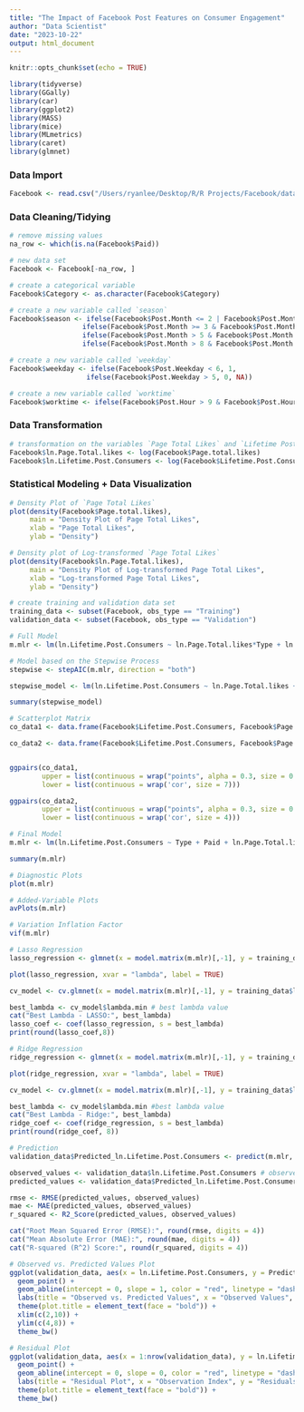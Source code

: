 ```yaml
---
title: "The Impact of Facebook Post Features on Consumer Engagement"
author: "Data Scientist"
date: "2023-10-22"
output: html_document
---
```


```r

knitr::opts_chunk$set(echo = TRUE)

library(tidyverse)
library(GGally)
library(car)
library(ggplot2)
library(MASS)
library(mice)
library(MLmetrics)
library(caret)
library(glmnet)

```

### Data Import

```r

Facebook <- read.csv("/Users/ryanlee/Desktop/R/R Projects/Facebook/dataset/facebook_updated.csv", header=TRUE, as.is=TRUE, sep=',')

```

### Data Cleaning/Tidying

```r

# remove missing values
na_row <- which(is.na(Facebook$Paid)) 

# new data set
Facebook <- Facebook[-na_row, ] 

# create a categorical variable
Facebook$Category <- as.character(Facebook$Category)

# create a new variable called `season`
Facebook$season <- ifelse(Facebook$Post.Month <= 2 | Facebook$Post.Month > 11, "winter",
                  ifelse(Facebook$Post.Month >= 3 & Facebook$Post.Month < 6, "spring",
                  ifelse(Facebook$Post.Month > 5 & Facebook$Post.Month < 9, "summer",
                  ifelse(Facebook$Post.Month > 8 & Facebook$Post.Month < 12, "autumn", NA))))

# create a new variable called `weekday`
Facebook$weekday <- ifelse(Facebook$Post.Weekday < 6, 1,
                   ifelse(Facebook$Post.Weekday > 5, 0, NA))

# create a new variable called `worktime`
Facebook$worktime <- ifelse(Facebook$Post.Hour > 9 & Facebook$Post.Hour < 18, 1, 0)

```

### Data Transformation

```r

# transformation on the variables `Page Total Likes` and `Lifetime Post Consumers` with the use of logarithm
Facebook$ln.Page.Total.likes <- log(Facebook$Page.total.likes) 
Facebook$ln.Lifetime.Post.Consumers <- log(Facebook$Lifetime.Post.Consumers) 

```

### Statistical Modeling + Data Visualization

```r

# Density Plot of `Page Total Likes`
plot(density(Facebook$Page.total.likes),
     main = "Density Plot of Page Total Likes",
     xlab = "Page Total Likes", 
     ylab = "Density")

# Density plot of Log-transformed `Page Total Likes`
plot(density(Facebook$ln.Page.Total.likes),
     main = "Density Plot of Log-transformed Page Total Likes",
     xlab = "Log-transformed Page Total Likes",
     ylab = "Density")

# create training and validation data set
training_data <- subset(Facebook, obs_type == "Training")
validation_data <- subset(Facebook, obs_type == "Validation")

# Full Model
m.mlr <- lm(ln.Lifetime.Post.Consumers ~ ln.Page.Total.likes*Type + ln.Page.Total.likes*Category + ln.Page.Total.likes*Paid + ln.Page.Total.likes*season + ln.Page.Total.likes*weekday + ln.Page.Total.likes*worktime, data = training_data) 

# Model based on the Stepwise Process
stepwise <- stepAIC(m.mlr, direction = "both") 

stepwise_model <- lm(ln.Lifetime.Post.Consumers ~ ln.Page.Total.likes + Type + Category + Paid + season + worktime + ln.Page.Total.likes:Type + ln.Page.Total.likes:season + ln.Page.Total.likes:worktime, data = training_data) 

summary(stepwise_model)

# Scatterplot Matrix
co_data1 <- data.frame(Facebook$Lifetime.Post.Consumers, Facebook$Page.total.likes, Facebook$Type, Facebook$Category, Facebook$season, Facebook$weekday, Facebook$worktime, Facebook$Paid)

co_data2 <- data.frame(Facebook$Lifetime.Post.Consumers, Facebook$Page.total.likes, Facebook$Type, Facebook$season, Facebook$Paid)


ggpairs(co_data1, 
        upper = list(continuous = wrap("points", alpha = 0.3, size = 0.1)),
        lower = list(continuous = wrap('cor', size = 7)))

ggpairs(co_data2, 
        upper = list(continuous = wrap("points", alpha = 0.3, size = 0.1)),
        lower = list(continuous = wrap('cor', size = 4)))

```

```r

# Final Model
m.mlr <- lm(ln.Lifetime.Post.Consumers ~ Type + Paid + ln.Page.Total.likes + season:ln.Page.Total.likes, data = training_data) 

summary(m.mlr)

# Diagnostic Plots
plot(m.mlr)

# Added-Variable Plots
avPlots(m.mlr)

# Variation Inflation Factor
vif(m.mlr)

# Lasso Regression
lasso_regression <- glmnet(x = model.matrix(m.mlr)[,-1], y = training_data$ln.Lifetime.Post.Consumers, alpha = 1)

plot(lasso_regression, xvar = "lambda", label = TRUE)

cv_model <- cv.glmnet(x = model.matrix(m.mlr)[,-1], y = training_data$ln.Lifetime.Post.Consumers, alpha = 1)

best_lambda <- cv_model$lambda.min # best lambda value
cat("Best Lambda - LASSO:", best_lambda)
lasso_coef <- coef(lasso_regression, s = best_lambda)
print(round(lasso_coef,8))

# Ridge Regression
ridge_regression <- glmnet(x = model.matrix(m.mlr)[,-1], y = training_data$ln.Lifetime.Post.Consumers, alpha = 0)

plot(ridge_regression, xvar = "lambda", label = TRUE)

cv_model <- cv.glmnet(x = model.matrix(m.mlr)[,-1], y = training_data$ln.Lifetime.Post.Consumers, alpha = 0)

best_lambda <- cv_model$lambda.min #best lambda value
cat("Best Lambda - Ridge:", best_lambda)
ridge_coef <- coef(ridge_regression, s = best_lambda)
print(round(ridge_coef, 8))

# Prediction
validation_data$Predicted_ln.Lifetime.Post.Consumers <- predict(m.mlr, newdata = validation_data) 

observed_values <- validation_data$ln.Lifetime.Post.Consumers # observed values
predicted_values <- validation_data$Predicted_ln.Lifetime.Post.Consumers # predicted values

rmse <- RMSE(predicted_values, observed_values)
mae <- MAE(predicted_values, observed_values)
r_squared <- R2_Score(predicted_values, observed_values)

cat("Root Mean Squared Error (RMSE):", round(rmse, digits = 4))
cat("Mean Absolute Error (MAE):", round(mae, digits = 4))
cat("R-squared (R^2) Score:", round(r_squared, digits = 4))

# Observed vs. Predicted Values Plot
ggplot(validation_data, aes(x = ln.Lifetime.Post.Consumers, y = Predicted_ln.Lifetime.Post.Consumers)) +
  geom_point() +
  geom_abline(intercept = 0, slope = 1, color = "red", linetype = "dashed") +
  labs(title = "Observed vs. Predicted Values", x = "Observed Values", y = "Predicted Values") +
  theme(plot.title = element_text(face = "bold")) +
  xlim(c(2,10)) +
  ylim(c(4,8)) +
  theme_bw()

# Residual Plot
ggplot(validation_data, aes(x = 1:nrow(validation_data), y = ln.Lifetime.Post.Consumers-Predicted_ln.Lifetime.Post.Consumers)) +
  geom_point() +
  geom_abline(intercept = 0, slope = 0, color = "red", linetype = "dashed") +
  labs(title = "Residual Plot", x = "Observation Index", y = "Residuals") +
  theme(plot.title = element_text(face = "bold")) +
  theme_bw()

```
